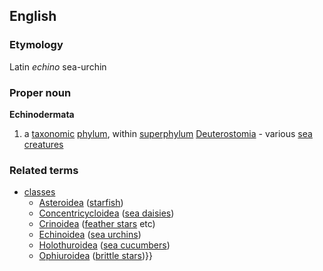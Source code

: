 ==English==
===Etymology===
Latin ''echino'' sea-urchin
===Proper noun===
{{wikipedia}}
'''Echinodermata'''
#a [[taxonomic]] [[phylum]], within [[superphylum]] [[Deuterostomia]] - various [[sea]] [[creature]]s
===Related terms===
{{wikispecies}}
*[[class]]es
**[[Asteroidea]] ([[starfish]])
**[[Concentricycloidea]] ([[sea daisies]])
**[[Crinoidea]] ([[feather star]]s etc)
**[[Echinoidea]] ([[sea urchin]]s)
**[[Holothuroidea]] ([[sea cucumber]]s)
**[[Ophiuroidea]] ([[brittle star]]s)}}